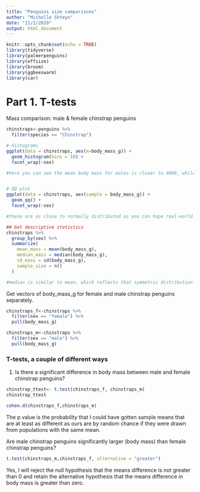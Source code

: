 ```yaml
---
title: "Penguins size comparisons"
author: "Michelle Shteyn"
date: "11/2/2020"
output: html_document
---
```


```r
knitr::opts_chunk$set(echo = TRUE)
library(tidyverse)
library(palmerpenguins)
library(effsize)
library(broom)
library(ggbeeswarm)
library(car)
```


# Part 1. T-tests

Mass comparison: male & female chinstrap penguins

```r
chinstraps<-penguins %>% 
  filter(species == "Chinstrap")

# Histograms
ggplot(data = chinstraps, aes(x=body_mass_g)) +
  geom_histogram(bins = 10) +
  facet_wrap(~sex)

#here you can see the mean body mass for males is closer to 4000, while for females it's closer to 3500


# QQ plot
ggplot(data = chinstraps, aes(sample = body_mass_g)) +
  geom_qq() +
  facet_wrap(~sex)

#these are as close to normally distributed as you can hope real-world data will actually get

## Get descriptive statistics
chinstraps %>% 
  group_by(sex) %>% 
  summarize(
    mean_mass = mean(body_mass_g),
    median_mass = median(body_mass_g),
    sd_mass = sd(body_mass_g),
    sample_size = n()
  )

#median is similar to mean, which reflects that symmetric distribution we saw in the histograms

```


Get vectors of body_mass_g for female and male chinstrap penguins separately.

```r
chinstraps_f<-chinstraps %>% 
  filter(sex == "female") %>% 
  pull(body_mass_g)

chinstraps_m<-chinstraps %>% 
  filter(sex == "male") %>% 
  pull(body_mass_g)
```


### T-tests, a couple of different ways

1. Is there a significant difference in body mass between male and female chinstrap penguins?

```r
chinstrap_ttest<- t.test(chinstraps_f, chinstraps_m)
chinstrap_ttest

cohen.d(chinstraps_f,chinstraps_m)
```

The p value is the probability that I could have gotten sample means that are at least as different as ours are by random chance if they were drawn from populations with the same mean.


Are male chinstrap penguins significantly larger (body mass) than female chinstrap penguins?

```r
t.test(chinstraps_m,chinstraps_f, alternative = "greater")
```
Yes, I will reject the null hypothesis that the means difference is not greater than 0 and retain the alternative hypothesis that the means difference in body mass is greater than zero.





































